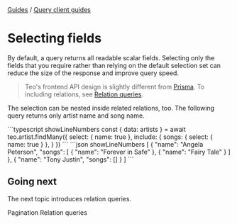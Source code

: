 
<div className="breadcrumbs">
  <span className="breadcrumb">
    <a href="/docs/guides">Guides</a>
  </span>
  <span> / </span>
  <span className="breadcrumb">
    <a href="/docs/guides/query-client-guides">Query client guides</a>
  </span>
</div>

# Selecting fields

By default, a query returns all readable scalar fields. Selecting only the
fields that you require rather than relying on the default selection set can
reduce the size of the response and improve query speed.

> Teo's frontend API design is slightly different from
> [Prisma](https://www.prisma.io/docs/concepts/components/prisma-client/select-fields).
> To including relations, see
> [Relation queries](/docs/concepts/components/teo-query-client/relation-queries).

The selection can be nested inside related relations, too. The following query
returns only artist name and song name.

<CodeResult name="HTTP response" defaultOpen={true}>
```typescript showLineNumbers
const { data: artists } = await teo.artist.findMany({
  select: {
    name: true
  },
  include: {
    songs: {
      select: {
        name: true
      }
    },
  }
})
```
```json showLineNumbers
[
  {
    "name": "Angela Peterson",
    "songs": [
      {
        "name": "Forever in Safe"
      },
      {
        "name": "Fairy Tale"
      }
    ]
  },
  {
    "name": "Tony Justin",
    "songs": []
  }
]
```
</CodeResult>

## Going next

The next topic introduces relation queries.

<PrevNext>
  <PrevArticle href="/docs/concepts/components/teo-query-client/pagination">Pagination</PrevArticle>
  <NextArticle href="/docs/concepts/components/teo-query-client/relation-queries">Relation queries</NextArticle>
</PrevNext>
